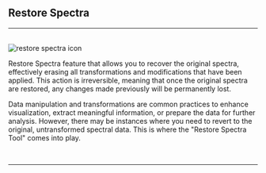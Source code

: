 


## Restore Spectra
<hr />
<br />
<Image src={`${imagePath}restore_icon.svg`} alt="restore spectra icon" width={65} height={65} />

Restore Spectra feature that allows you to recover the original spectra, effectively erasing all transformations and modifications that have been applied. This action is irreversible, meaning that once the original spectra are restored, any changes made previously will be permanently lost.

Data manipulation and transformations are common practices to enhance visualization, extract meaningful information, or prepare the data for further analysis. However, there may be instances where you need to revert to the original, untransformed spectral data. This is where the "Restore Spectra Tool" comes into play.

<br />
<hr />
<br />
<PreprocessingFooterLinks imagePath={imagePath} />